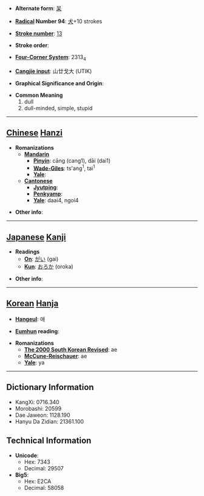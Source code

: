 * '''Alternate form''': [[呆]]

* '''[[Wiktionary:Chinese radical index| Radical]] Number 94''': [[Wiktionary:Chinese radical index 犬|犬]]+10 strokes

* '''[[Wiktionary:Chinese total strokes index|Stroke number]]''': [[Wiktionary:Chinese total strokes index 13|13]]

* '''Stroke order''': 

* '''[[Wiktionary:Chinese four corner index|Four-Corner System]]''': 2313<sub>4</sub>

* '''[[Wiktionary:Chinese Cangjie index|Cangjie input]]''': 山廿戈大 (UTIK)

* '''Graphical Significance and Origin''': 

* '''Common Meaning'''
*#dull
*# dull-minded, simple, stupid


----

== [[Chinese]] [[Hanzi]] ==

* '''Romanizations'''
** '''[[Mandarin]]'''
*** '''[[Pinyin]]''': cāng (cang1), dāi (dai1)
*** '''[[Wade-Giles]]''': ts'ang<sup>1</sup>, tai<sup>1</sup>
*** '''[[Yale]]''': 
** '''[[Cantonese]]'''
*** '''[[Jyutping]]''':
*** '''[[Penkyamp]]''': 
*** '''[[Yale]]''': daai4, ngoi4

* '''Other info''': 

----

== [[Japanese]] [[Kanji]] ==

* '''Readings'''
** '''[[On]]''': [[がい]] (gai)
** '''[[Kun]]''': [[おろか]] (oroka)

* '''Other info''':  

----

== [[Korean]] [[Hanja]] ==

* '''[[Hangeul]]''': 애

* '''[[Eumhun]] reading''': 

* '''Romanizations'''
** '''[[The 2000 South Korean Revised Romanization|The 2000 South Korean Revised]]''': ae
** '''[[McCune-Reischauer]]''': ae
** '''[[Yale]]''': ya

----

== Dictionary Information ==

* KangXi: 0716.340
* Morobashi: 20599
* Dae Jaweon: 1128.190
* Hanyu Da Zidian: 21361.100

== Technical Information ==

* '''Unicode''':
** Hex: 7343
** Decimal: 29507
* '''Big5''':
** Hex: E2CA
** Decimal: 58058